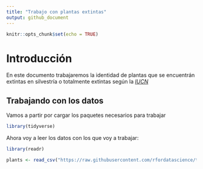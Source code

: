 ```yaml
---
title: "Trabajo con plantas extintas"
output: github_document
---
```


```r
knitr::opts_chunk$set(echo = TRUE)
```

# Introducción
En este documento trabajaremos la identidad de plantas que se encuentrán 
extintas en silvestría o totalmente extintas según la [*IUCN*](https://www.iucnredlist.org/es)

## Trabajando con los datos 

Vamos a partir por cargar los paquetes necesarios para trabajar

```r
library(tidyverse)
```

Ahora voy a leer los datos con los que voy a trabajar: 

```r
library(readr)

plants <- read_csv("https://raw.githubusercontent.com/rfordatascience/tidytuesday/master/data/2020/2020-08-18/plants.csv")
```


